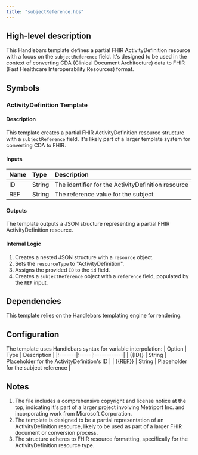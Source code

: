 ```yaml
---
title: "subjectReference.hbs"
---
```


## High-level description
This Handlebars template defines a partial FHIR ActivityDefinition resource with a focus on the `subjectReference` field. It's designed to be used in the context of converting CDA (Clinical Document Architecture) data to FHIR (Fast Healthcare Interoperability Resources) format.

## Symbols

### ActivityDefinition Template
#### Description
This template creates a partial FHIR ActivityDefinition resource structure with a `subjectReference` field. It's likely part of a larger template system for converting CDA to FHIR.

#### Inputs
| Name | Type | Description |
|:-----|:-----|:------------|
| ID   | String | The identifier for the ActivityDefinition resource |
| REF  | String | The reference value for the subject |

#### Outputs
The template outputs a JSON structure representing a partial FHIR ActivityDefinition resource.

#### Internal Logic
1. Creates a nested JSON structure with a `resource` object.
2. Sets the `resourceType` to "ActivityDefinition".
3. Assigns the provided `ID` to the `id` field.
4. Creates a `subjectReference` object with a `reference` field, populated by the `REF` input.

## Dependencies
This template relies on the Handlebars templating engine for rendering.

## Configuration
The template uses Handlebars syntax for variable interpolation:
| Option | Type | Description |
|:-------|:-----|:------------|
| {{ID}} | String | Placeholder for the ActivityDefinition's ID |
| {{REF}} | String | Placeholder for the subject reference |

## Notes
1. The file includes a comprehensive copyright and license notice at the top, indicating it's part of a larger project involving Metriport Inc. and incorporating work from Microsoft Corporation.
2. The template is designed to be a partial representation of an ActivityDefinition resource, likely to be used as part of a larger FHIR document or conversion process.
3. The structure adheres to FHIR resource formatting, specifically for the ActivityDefinition resource type.